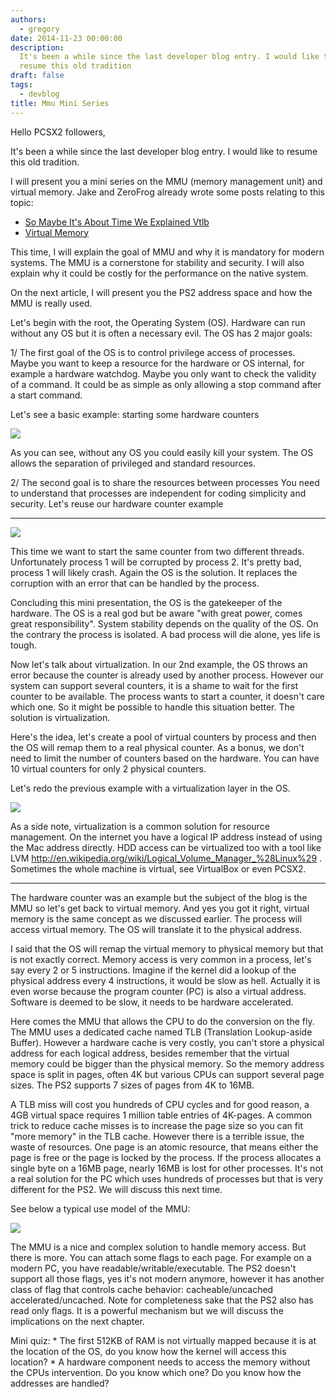 ```yaml
---
authors:
  - gregory
date: 2014-11-23 00:00:00
description:
  It's been a while since the last developer blog entry. I would like to
  resume this old tradition
draft: false
tags:
  - devblog
title: Mmu Mini Series
---
```


Hello PCSX2 followers,

It's been a while since the last developer blog entry. I would like to
resume this old tradition.

<!-- truncate -->

I will present you a mini series on the MMU (memory management unit) and
virtual memory. Jake and ZeroFrog already wrote some posts relating to
this topic:

- [So Maybe It's About Time We Explained Vtlb](/blog/2009/so-maybe-it-s-about-time-we-explained-vtlb/)
- [Virtual Memory](/blog/2006/virtual-memory/)

This time, I will explain the goal of MMU and why it is mandatory for
modern systems. The MMU is a cornerstone for stability and security. I
will also explain why it could be costly for the performance on the
native system.

On the next article, I will present you the PS2 address space and how
the MMU is really used.

Let's begin with the root, the Operating System (OS). Hardware can run
without any OS but it is often a necessary evil. The OS has 2 major
goals:

1/ The first goal of the OS is to control privilege access of
processes.
Maybe you want to keep a resource for the hardware or OS internal, for
example a hardware watchdog. Maybe you only want to check the validity
of a command. It could be as simple as only allowing a stop command
after a start command.

Let's see a basic example: starting some hardware counters

![](./img/mmu-schematic-1s.webp)

As you can see, without any OS you could easily kill your system. The OS
allows the separation of privileged and standard resources.

2/ The second goal is to share the resources between processes
You need to understand that processes are independent for coding
simplicity and security.
Let's reuse our hardware counter example

---

![](./img/mmu-schematic-2s.webp)

This time we want to start the same counter from two different threads.
Unfortunately process 1 will be corrupted by process 2. It's pretty bad,
process 1 will likely crash. Again the OS is the solution. It replaces
the corruption with an error that can be handled by the process.

Concluding this mini presentation, the OS is the gatekeeper of the
hardware. The OS is a real god but be aware "with great power, comes
great responsibility". System stability depends on the quality of the
OS. On the contrary the process is isolated. A bad process will die
alone, yes life is tough.

Now let's talk about virtualization. In our 2nd example, the OS throws
an error because the counter is already used by another process. However
our system can support several counters, it is a shame to wait for the
first counter to be available. The process wants to start a counter, it
doesn't care which one. So it might be possible to handle this situation
better. The solution is virtualization.

Here's the idea, let's create a pool of virtual counters by process and
then the OS will remap them to a real physical counter. As a bonus, we
don't need to limit the number of counters based on the hardware. You
can have 10 virtual counters for only 2 physical counters.

Let's redo the previous example with a virtualization layer in the OS.

![](./img/mmu-schematic-3s.webp)

As a side note, virtualization is a common solution for resource
management. On the internet you have a logical IP address instead of
using the Mac address directly. HDD access can be virtualized too with a
tool like LVM
<http://en.wikipedia.org/wiki/Logical_Volume_Manager_%28Linux%29> .
Sometimes the whole machine is virtual, see VirtualBox or even PCSX2.

---

The hardware counter was an example but the subject of the blog is the
MMU so let's get back to virtual memory. And yes you got it right,
virtual memory is the same concept as we discussed earlier. The process
will access virtual memory. The OS will translate it to the physical
address.

I said that the OS will remap the virtual memory to physical memory but
that is not exactly correct. Memory access is very common in a process,
let's say every 2 or 5 instructions. Imagine if the kernel did a lookup
of the physical address every 4 instructions, it would be slow as hell.
Actually it is even worse because the program counter (PC) is also a
virtual address. Software is deemed to be slow, it needs to be hardware
accelerated.

Here comes the MMU that allows the CPU to do the conversion on the fly.
The MMU uses a dedicated cache named TLB (Translation Lookup-aside
Buffer). However a hardware cache is very costly, you can't store a
physical address for each logical address, besides remember that the
virtual memory could be bigger than the physical memory. So the memory
address space is split in pages, often 4K but various CPUs can support
several page sizes. The PS2 supports 7 sizes of pages from 4K to 16MB.

A TLB miss will cost you hundreds of CPU cycles and for good reason, a
4GB virtual space requires 1 million table entries of 4K-pages. A common
trick to reduce cache misses is to increase the page size so you can fit
"more memory" in the TLB cache. However there is a terrible issue, the
waste of resources. One page is an atomic resource, that means either
the page is free or the page is locked by the process. If the process
allocates a single byte on a 16MB page, nearly 16MB is lost for other
processes. It's not a real solution for the PC which uses hundreds of
processes but that is very different for the PS2. We will discuss this
next time.

See below a typical use model of the MMU:

![](./img/mmu-schematic-4s.webp)

The MMU is a nice and complex solution to handle memory access. But
there is more. You can attach some flags to each page. For example on a
modern PC, you have readable/writable/executable. The PS2 doesn't
support all those flags, yes it's not modern anymore, however it has
another class of flag that controls cache behavior: cacheable/uncached
accelerated/uncached. Note for completeness sake that the PS2 also has
read only flags. It is a powerful mechanism but we will discuss the
implications on the next chapter.

Mini quiz: \* The first 512KB of RAM is not virtually mapped because it is at the
location of the OS, do you know how the kernel will access this
location? \* A hardware component needs to access the memory without the CPUs
intervention. Do you know which one? Do you know how the addresses are
handled?

